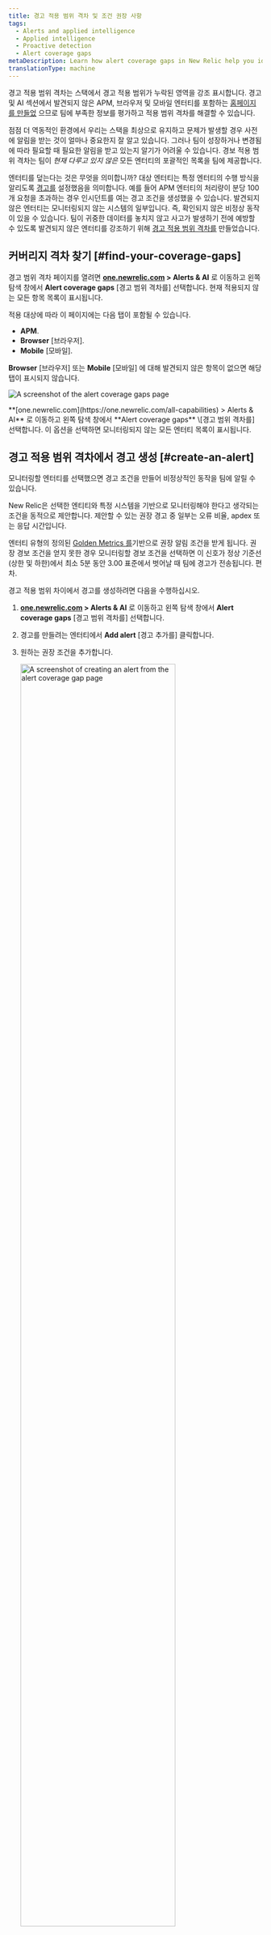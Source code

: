 ```yaml
---
title: 경고 적용 범위 격차 및 조건 권장 사항
tags:
  - Alerts and applied intelligence
  - Applied intelligence
  - Proactive detection
  - Alert coverage gaps
metaDescription: Learn how alert coverage gaps in New Relic help you identify gaps in your alert system.
translationType: machine
---
```





경고 적용 범위 격차는 스택에서 경고 적용 범위가 누락된 영역을 강조 표시합니다. 경고 및 AI 섹션에서 발견되지 않은 APM, 브라우저 및 모바일 엔터티를 포함하는 [홈페이지를 만들었](https://one.newrelic.com/nrai/detection-gaps/home) 으므로 팀에 부족한 정보를 평가하고 적용 범위 격차를 해결할 수 있습니다.

점점 더 역동적인 환경에서 우리는 스택을 최상으로 유지하고 문제가 발생할 경우 사전에 알림을 받는 것이 얼마나 중요한지 잘 알고 있습니다. 그러나 팀이 성장하거나 변경됨에 따라 필요할 때 필요한 알림을 받고 있는지 알기가 어려울 수 있습니다. 경보 적용 범위 격차는 팀이 _현재 다루고 있지 않은_ 모든 엔터티의 포괄적인 목록을 팀에 제공합니다.

엔터티를 덮는다는 것은 무엇을 의미합니까? 대상 엔터티는 특정 엔터티의 수행 방식을 알리도록 [경고를](/docs/alerts-applied-intelligence/applied-intelligence/incident-intelligence/basic-alerting-concepts/) 설정했음을 의미합니다. 예를 들어 APM 엔터티의 처리량이 분당 100개 요청을 초과하는 경우 인시던트를 여는 경고 조건을 생성했을 수 있습니다. 발견되지 않은 엔터티는 모니터링되지 않는 시스템의 일부입니다. 즉, 확인되지 않은 비정상 동작이 있을 수 있습니다. 팀이 귀중한 데이터를 놓치지 않고 사고가 발생하기 전에 예방할 수 있도록 발견되지 않은 엔터티를 강조하기 위해 [경고 적용 범위 격차를](https://one.newrelic.com/nrai/detection-gaps/home) 만들었습니다.

## 커버리지 격차 찾기 [#find-your-coverage-gaps]

경고 범위 격차 페이지를 열려면 **[one.newrelic.com](https://one.newrelic.com/all-capabilities) > Alerts & AI** 로 이동하고 왼쪽 탐색 창에서 **Alert coverage gaps** \[경고 범위 격차를] 선택합니다. 현재 적용되지 않는 모든 항목 목록이 표시됩니다.

적용 대상에 따라 이 페이지에는 다음 탭이 포함될 수 있습니다.

* **APM**.
* **Browser** \[브라우저].
* **Mobile** \[모바일].

**Browser** \[브라우저] 또는 **Mobile** \[모바일] 에 대해 발견되지 않은 항목이 없으면 해당 탭이 표시되지 않습니다.

<img
  title="Alert coverage gaps page"
  alt="A screenshot of the alert coverage gaps page"
  src={accountsAlertCoverageGapsHomepage}
/>

<figcaption>
  **[one.newrelic.com](https://one.newrelic.com/all-capabilities) > Alerts & AI** 로 이동하고 왼쪽 탐색 창에서 **Alert coverage gaps** \[경고 범위 격차를] 선택합니다. 이 옵션을 선택하면 모니터링되지 않는 모든 엔터티 목록이 표시됩니다.
</figcaption>

## 경고 적용 범위 격차에서 경고 생성 [#create-an-alert]

모니터링할 엔터티를 선택했으면 경고 조건을 만들어 비정상적인 동작을 팀에 알릴 수 있습니다.

New Relic은 선택한 엔티티와 특정 시스템을 기반으로 모니터링해야 한다고 생각되는 조건을 동적으로 제안합니다. 제안할 수 있는 권장 경고 중 일부는 오류 비율, apdex 또는 응답 시간입니다.

엔터티 유형의 정의된 [Golden Metrics 를](https://github.com/newrelic/entity-definitions)기반으로 권장 알림 조건을 받게 됩니다. 권장 경보 조건을 얻지 못한 경우 모니터링할 경보 조건을 선택하면 이 신호가 정상 기준선(상한 및 하한)에서 최소 5분 동안 3.00 표준에서 벗어날 때 팀에 경고가 전송됩니다. 편차.

경고 적용 범위 차이에서 경고를 생성하려면 다음을 수행하십시오.

1. **[one.newrelic.com](https://one.newrelic.com/all-capabilities) > Alerts & AI** 로 이동하고 왼쪽 탐색 창에서 **Alert coverage gaps** \[경고 범위 격차를] 선택합니다.

2. 경고를 만들려는 엔터티에서 **Add alert** \[경고 추가를] 클릭합니다.

3. 원하는 권장 조건을 추가합니다.

   <img
     width="80%;"
     title="Create an alert"
     alt="A screenshot of creating an alert from the alert coverage gap page"
     src={accountsAddanAlert}
   />

   <figcaption>
     모니터링되지 않는 엔터티에 대한 경고를 생성하려면 **[one.newrelic.com](https://one.newrelic.com/all-capabilities) > Alerts & AI**로 이동하고 왼쪽 탐색 창에서 **Alert coverage gaps** \[경고 범위 격차를] 선택한 다음 **Add alert** \[경고 추가를] 클릭합니다.
   </figcaption>

4. **Next**클릭합니다.

5. 알림을 받을 정책을 선택하세요. 모든 경고 조건은 [정책을](/docs/alerts-applied-intelligence/new-relic-alerts/alert-policies/create-edit-or-find-alert-policy/) 통해 라우팅되어야 하므로 기존 정책을 선택하거나 새 정책을 만들어야 합니다. 경고 조건에 연결된 정책을 선택하거나 만든 후에는 [대상을](/docs/alerts-applied-intelligence/notifications/destinations)추가해야 할 수 있습니다. 대상은 New Relic 데이터에 대한 알림을 보내는 곳입니다. Slack, Atlassian Jira, 이메일 등과 같은 타사 도구에 알림을 연결할 수 있습니다.

   <img
     width="80%;"
     title="Create a policy for alert coverage gaps."
     alt="A screenshot of the alert coverage gap policy selection"
     src={accountsCreateaPolicyAlertCoverageGaps}
   />

   <figcaption>
     경고를 만들 때 경고를 그룹화할 정책을 선택합니다.
   </figcaption>

6. **Activate conditions** \[조건 활성화를] 클릭하여 조건을 저장합니다. 정책이 새로운 경우 **Save & set up notifications** \[알림 저장 및 설정] 버튼이 표시됩니다. 조건 및 알림을 저장하려면 이 버튼을 사용하십시오.